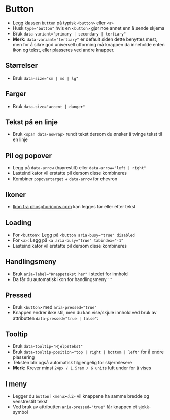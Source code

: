 
<Meta of={stories} />

# Button
- Legg klassen `button` på typisk `<button>` eller `<a>`
- Husk `type="button"` hvis en `<button>` gjør noe annet enn å sende skjema
- Bruk `data-variant="primary | secondary | tertiary"`
- **Merk:** `data-variant="tertiary"` er default siden dette benyttes mest, men for å sikre god universell utforming må knappen da inneholde enten ikon og tekst, eller plasseres ved andre knapper.
<Canvas of={stories.Default} />

## Størrelser
- Bruk `data-size="sm | md | lg"`
<Canvas of={stories.Sizes} />

## Farger
- Bruk `data-size="accent | danger"`
<Canvas of={stories.Colors} />

## Tekst på en linje
- Bruk `<span data-nowrap>` rundt tekst dersom du ønsker å tvinge tekst til en linje
<Canvas of={stories.Nowrap} />

## Pil og popover
- Legg på `data-arrow` (høyrestilt) eller `data-arrow="left | right"`
- Lasteindikator vil erstatte pil dersom disse kombineres
- Kombiner `popovertarget` + `data-arrow` for chevron
<Canvas of={stories.WithArrows} />

## Ikoner
- [Ikon fra phosphoricons.com](https://phosphoricons.com/) kan legges før eller etter tekst
<Canvas of={stories.WithIcons} />

## Loading
- For `<button>`: Legg på `<button aria-busy="true" disabled`
- For `<a>`: Legg på `<a aria-busy="true" tabindex="-1"`
- Lasteindikator vil erstatte pil dersom disse kombineres
<Canvas of={stories.WithLoading} />

## Handlingsmeny
- Bruk `aria-label="Knappetekst her"` i stedet for innhold
- Da får du automatisk ikon for handlingsmeny <svg aria-hidden="ture" width="1em" height="1em" viewBox="0 0 256 256"><rect width="256" height="256" fill="none"/><circle cx="128" cy="128" r="16"/><circle cx="60" cy="128" r="16"/><circle cx="196" cy="128" r="16"/></svg>

<Canvas of={stories.WithMenu} />

## Pressed
- Bruk `<button>` med `aria-pressed="true"`
- Knappen endrer ikke stil, men du kan vise/skjule innhold ved bruk av attributten `data-pressed="true | false"`:
<Canvas of={stories.Pressed} />

## Tooltip
- Bruk `data-tooltip="Hjelpetekst"`
- Bruk `data-tooltip-position="top | right | bottom | left"` for å endre plassering
- Teksten blir også automatisk tilgjengelig for skjermlesere
- **Merk:** Krever minst `24px / 1.5rem / 6 units` luft under for å vises
<Canvas of={stories.WithTooltip} />

## I meny
- Legger du `button` i `<menu><li>` vil knappene ha samme bredde og venstrestilt tekst
- Ved bruk av attributten `aria-pressed="true"` får knappen et sjekk-symbol
<Canvas of={stories.InMenu} />
